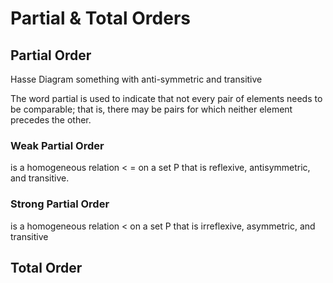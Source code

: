# Partial & Total Orders

## Partial Order

Hasse Diagram something with anti-symmetric and transitive

The word partial is used to indicate that not every pair of elements needs to be comparable; that is, there may be pairs for which neither element precedes the other.

### Weak Partial Order

is a homogeneous relation < = on a set P that is reflexive, antisymmetric, and transitive.

### Strong Partial Order

is a homogeneous relation < on a set P that is irreflexive, asymmetric, and transitive

## Total Order